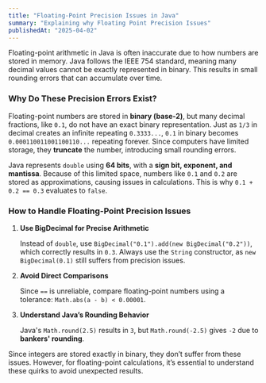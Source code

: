 ```yaml
---
title: "Floating-Point Precision Issues in Java"
summary: "Explaining why Floating Point Precision Issues"
publishedAt: "2025-04-02"
---
```



Floating-point arithmetic in Java is often inaccurate due to how numbers are stored in memory. Java follows the IEEE 754 standard, meaning many decimal values cannot be exactly represented in binary. This results in small rounding errors that can accumulate over time.

### **Why Do These Precision Errors Exist?**

Floating-point numbers are stored in **binary (base-2)**, but many decimal fractions, like `0.1`, do not have an exact binary representation. Just as `1/3` in decimal creates an infinite repeating `0.3333...`, `0.1` in binary becomes `0.000110011001100110...` repeating forever. Since computers have limited storage, they **truncate** the number, introducing small rounding errors.

Java represents `double` using **64 bits**, with a **sign bit, exponent, and mantissa**. Because of this limited space, numbers like `0.1` and `0.2` are stored as approximations, causing issues in calculations. This is why `0.1 + 0.2 == 0.3` evaluates to `false`.

### **How to Handle Floating-Point Precision Issues**

1. **Use BigDecimal for Precise Arithmetic**
    
    Instead of `double`, use `BigDecimal("0.1").add(new BigDecimal("0.2"))`, which correctly results in `0.3`. Always use the `String` constructor, as `new BigDecimal(0.1)` still suffers from precision issues.
    
2. **Avoid Direct Comparisons**
    
    Since `==` is unreliable, compare floating-point numbers using a tolerance: `Math.abs(a - b) < 0.00001`.
    
3. **Understand Java’s Rounding Behavior**
    
    Java's `Math.round(2.5)` results in `3`, but `Math.round(-2.5)` gives `-2` due to **bankers' rounding**.
    

Since integers are stored exactly in binary, they don’t suffer from these issues. However, for floating-point calculations, it’s essential to understand these quirks to avoid unexpected results.